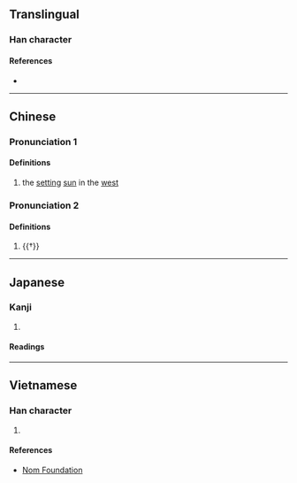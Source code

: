 {{character info/new}}
==Translingual==

===Han character===
{{Han char|rn=72|rad=日|as=05|sn=9|four=65030|canj=AHQO|ids=⿰日失}}

====References====
* {{Han ref|kx=0494.050|dkj=13864|dj=0858.110|hdz=21502.010|uh=6633|ud=26163|bh=CEF2|bd=52978}}

----

==Chinese==
{{zh-forms}}

===Pronunciation 1===
{{zh-pron
|m=dié
|c=dit6
|mn=thi̍h
|mc=y
|oc=y
|cat=n
}}

====Definitions====
{{zh-hanzi}}

# {{lb|zh|literary}} the [[set]]ting [[sun]] in the [[west]]

===Pronunciation 2===
{{zh-pron
|m=yì
|c=jat6
|cat=a
}}

====Definitions====
{{zh-hanzi}}

# {{†}} {{zh-alt-form|逸}} {{zh-only|昳麗|[[radiantly]] [[beautiful]]}}

----

==Japanese==

===Kanji===
{{ja-kanji|grade=|rs=日05}}

# {{rfdef|ja|sort=日05}}

====Readings====
{{ja-readings
|goon=でち
|kanon=てつ
|kun=かたむ-く}}

----

==Vietnamese==

===Han character===
{{vi-hantu|rs=日05|điệt}}

# {{rfdef|vi|sort=日05}}

====References====
* [http://nomfoundation.org/common/nom_details.php?codepoint=6633 Nom Foundation]